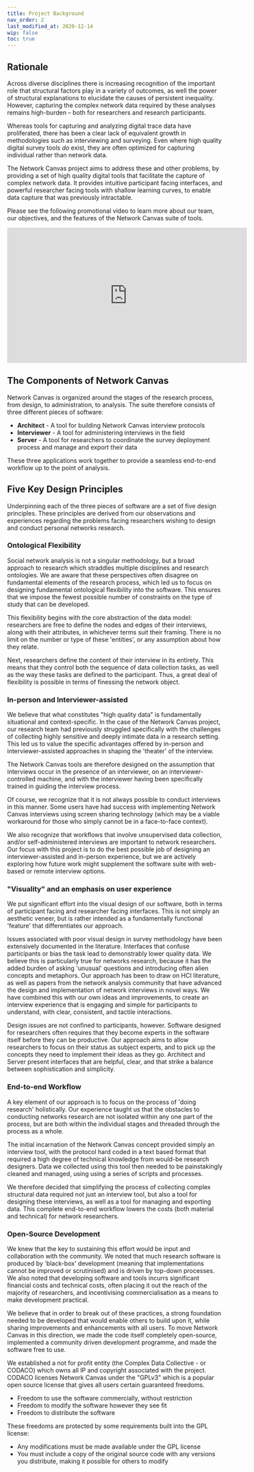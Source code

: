 ```yaml
---
title: Project Background
nav_order: 2
last_modified_at: 2020-12-14
wip: false
toc: true
---
```


## Rationale

Across diverse disciplines there is increasing recognition of the important role that structural factors play in a variety of outcomes, as well the power of structural explanations to elucidate the causes of persistent inequality. However, capturing the complex network data required by these analyses remains high-burden – both for researchers and research participants.

Whereas tools for capturing and analyzing digital trace data have proliferated, there has been a clear lack of equivalent growth in methodologies such as interviewing and surveying. Even where high quality digital survey tools _do_ exist, they are often optimized for capturing individual rather than network data.

The Network Canvas project aims to address these and other problems, by providing a set of high quality digital tools that facilitate the capture of complex network data. It provides intuitive participant facing interfaces, and powerful researcher facing tools with shallow learning curves, to enable data capture that was previously intractable.

Please see the following promotional video to learn more about our team, our objectives, and the features of the Network Canvas suite of tools.

<iframe
  width="560"
  height="315"
  src="https://www.youtube.com/embed/XzfE6j-LnII"
  frameborder="0"
  allowfullscreen
  style={{ margin: '0 auto', display: 'block' }}
></iframe>

## The Components of Network Canvas

Network Canvas is organized around the stages of the research process, from design, to administration, to analysis. The suite therefore consists of three different pieces of software:

- **Architect** - A tool for building Network Canvas interview protocols
- **Interviewer** - A tool for administering interviews in the field
- **Server** - A tool for researchers to coordinate the survey deployment process and manage and export their data

These three applications work together to provide a seamless end-to-end workflow up to the point of analysis.

<ImageFullWidth
  src="/assets/img/introduction-images/workflow@2x.png"
  name="End to end workflow"
/>

## Five Key Design Principles

Underpinning each of the three pieces of software are a set of five design principles. These principles are derived from our observations and experiences regarding the problems facing researchers wishing to design and conduct personal networks research.

### Ontological Flexibility

Social network analysis is not a singular methodology, but a broad approach to research which straddles multiple disciplines and research ontologies. We are aware that these perspectives often disagree on fundamental elements of the research process, which led us to focus on designing fundamental ontological flexibility into the software. This ensures that we impose the fewest possible number of constraints on the type of study that can be developed.

This flexibility begins with the core abstraction of the data model: researchers are free to define the nodes and edges of their interviews, along with their attributes, in whichever terms suit their framing. There is no limit on the number or type of these 'entities', or any assumption about how they relate.

Next, researchers define the content of their interview in its entirety. This means that they control both the sequence of data collection tasks, as well as the way these tasks are defined to the participant. Thus, a great deal of flexibility is possible in terms of finessing the network object.

### In-person and Interviewer-assisted

We believe that what constitutes "high quality data" is fundamentally situational and context-specific. In the case of the Network Canvas project, our research team had previously struggled specifically with the challenges of collecting highly sensitive and deeply intimate data in a research setting. This led us to value the specific advantages offered by in-person and interviewer-assisted approaches in shaping the 'theater' of the interview.

The Network Canvas tools are therefore designed on the assumption that interviews occur in the presence of an interviewer, on an interviewer-controlled machine, and with the interviewer having been specifically trained in guiding the interview process.

<StandAloneImage
  src="/assets/img/introduction-images/interviewer-assisted.png"
  content="An interviewer-assisted interview"
/>

Of course, we recognize that it is not always possible to conduct interviews in this manner. Some users have had success with implementing Network Canvas interviews using screen sharing technology (which may be a viable workaround for those who simply cannot be in a face-to-face context).

We also recognize that workflows that involve unsupervised data collection, and/or self-administered interviews are important to network researchers. Our focus with this project is to do the best possible job of designing an interviewer-assisted and in-person experience, but we are actively exploring how future work might supplement the software suite with web-based or remote interview options.

### "Visuality" and an emphasis on user experience

We put significant effort into the visual design of our software, both in terms of participant facing and researcher facing interfaces. This is not simply an aesthetic veneer, but is rather intended as a fundamentally functional 'feature' that differentiates our approach.

Issues associated with poor visual design in survey methodology have been extensively documented in the literature. Interfaces that confuse participants or bias the task lead to demonstrably lower quality data. We believe this is particularly true for networks research, because it has the added burden of asking 'unusual' questions and introducing often alien concepts and metaphors. Our approach has been to draw on HCI literature, as well as papers from the network analysis community that have advanced the design and implementation of network interviews in novel ways. We have combined this with our own ideas and improvements, to create an interview experience that is engaging and simple for participants to understand, with clear, consistent, and tactile interactions.

<StandAloneImage
  src="/assets/img/introduction-images/visual.png"
  content="An interview running on an iPad Pro"
/>

Design issues are not confined to participants, however. Software designed for researchers often requires that they become experts in the software itself before they can be productive. Our approach aims to allow researchers to focus on their status as subject experts, and to pick up the concepts they need to implement their ideas as they go. Architect and Server present interfaces that are helpful, clear, and that strike a balance between sophistication and simplicity.

### End-to-end Workflow

A key element of our approach is to focus on the process of 'doing research' holistically. Our experience taught us that the obstacles to conducting networks research are not isolated within any one part of the process, but are both within the individual stages and threaded through the process as a whole.

The initial incarnation of the Network Canvas concept provided simply an interview tool, with the protocol hard coded in a text based format that required a high degree of technical knowledge from would-be research designers. Data we collected using this tool then needed to be painstakingly cleaned and managed, using using a series of scripts and processes.

We therefore decided that simplifying the process of collecting complex structural data required not just an interview tool, but also a tool for designing these interviews, as well as a tool for managing and exporting data. This complete end-to-end workflow lowers the costs (both material and technical) for network researchers.

### Open-Source Development

We knew that the key to sustaining this effort would be input and collaboration with the community. We noted that much research software is produced by 'black-box' development (meaning that implementations cannot be improved or scrutinised) and is driven by top-down processes. We also noted that developing software and tools incurrs significant financial costs and technical costs, often placing it out the reach of the majority of researchers, and incentivising commercialisation as a means to make development practical.

We believe that in order to break out of these practices, a strong foundation needed to be developed that would enable others to build upon it, while sharing improvements and enhancements with all users. To move Network Canvas in this direction, we made the code itself completely open-source, implemented a community driven development programme, and made the software free to use.

We established a not for profit entity (the Complex Data Collective - or CODACO) which owns all IP and copyright associated with the project. CODACO licenses Network Canvas under the "GPLv3" which is a popular open source license that gives all users certain guaranteed freedoms.

- Freedom to use the software commercially, without restriction
- Freedom to modify the software however they see fit
- Freedom to distribute the software

These freedoms are protected by some requirements built into the GPL license:

- Any modifications must be made available under the GPL license
- You must include a copy of the original source code with any versions you distribute, making it possible for others to modify
